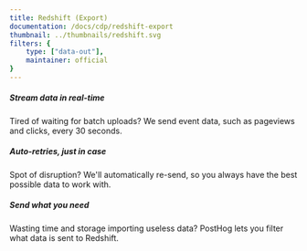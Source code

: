 ```yaml
---
title: Redshift (Export)
documentation: /docs/cdp/redshift-export
thumbnail: ../thumbnails/redshift.svg
filters: {
    type: ["data-out"],
    maintainer: official
}
---
```


<Section
    divider={false}
    title="Stream your PostHog event data into Redshift, Amazon's enterprise-scale data warehouse, every 30 seconds."
    size="full"
    cols={3}
>
    <div>
        <h5>Stream data in real-time</h5>
        <p>Tired of waiting for batch uploads? We send event data, such as pageviews and clicks, every 30 seconds.</p>
    </div>
    <div>
        <h5>Auto-retries, just in case</h5>
        <p>Spot of disruption? We'll automatically re-send, so you always have the best possible data to work with.</p>
    </div>
    <div>
        <h5>Send what you need</h5>
        <p>Wasting time and storage importing useless data? PostHog lets you filter what data is sent to Redshift.</p>
    </div>
</Section>

<Documentation />